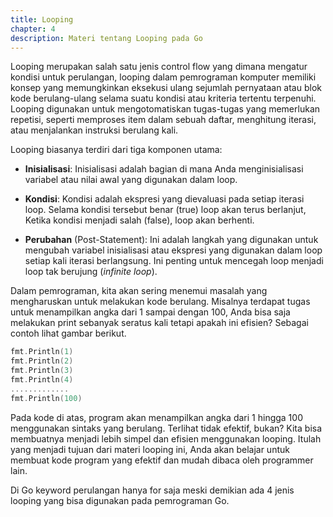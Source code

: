 ```yaml
---
title: Looping
chapter: 4
description: Materi tentang Looping pada Go
---
```


Looping merupakan salah satu jenis control flow yang dimana mengatur
kondisi untuk perulangan, looping dalam pemrograman komputer memiliki
konsep yang memungkinkan eksekusi ulang sejumlah pernyataan atau blok
kode berulang-ulang selama suatu kondisi atau kriteria tertentu terpenuhi.
Looping digunakan untuk mengotomatiskan tugas-tugas yang
memerlukan repetisi, seperti memproses item dalam sebuah daftar,
menghitung iterasi, atau menjalankan instruksi berulang kali.

Looping biasanya terdiri dari tiga komponen utama:

- **Inisialisasi**: Inisialisasi adalah bagian di mana Anda menginisialisasi
  variabel atau nilai awal yang digunakan dalam loop.

- **Kondisi**: Kondisi adalah ekspresi yang dievaluasi pada setiap iterasi
  loop. Selama kondisi tersebut benar (true) loop akan terus berlanjut,
  Ketika kondisi menjadi salah (false), loop akan berhenti.

- **Perubahan** (Post-Statement): Ini adalah langkah yang digunakan
  untuk mengubah variabel inisialisasi atau ekspresi yang digunakan
  dalam loop setiap kali iterasi berlangsung. Ini penting untuk mencegah
  loop menjadi loop tak berujung (_infinite loop_).

Dalam pemrograman, kita akan sering menemui masalah yang
mengharuskan untuk melakukan kode berulang. Misalnya terdapat tugas
untuk menampilkan angka dari 1 sampai dengan 100, Anda bisa saja
melakukan print sebanyak seratus kali tetapi apakah ini efisien? Sebagai
contoh lihat gambar berikut.

```go 
fmt.Println(1)
fmt.Println(2)
fmt.Println(3)
fmt.Println(4)
.............
fmt.Println(100)
```

Pada kode di atas, program akan menampilkan angka dari 1 hingga 100
menggunakan sintaks yang berulang. Terlihat tidak efektif, bukan? Kita bisa 
membuatnya menjadi lebih simpel dan efisien menggunakan looping.
Itulah yang menjadi tujuan dari materi looping ini, Anda akan belajar untuk 
membuat kode program yang efektif dan mudah dibaca oleh programmer 
lain.

Di Go keyword perulangan hanya for saja meski demikian ada 4 jenis 
looping yang bisa digunakan pada pemrograman Go.
